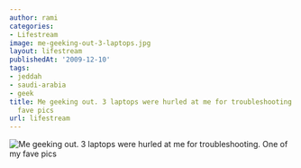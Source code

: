 ```yaml
---
author: rami
categories:
- Lifestream
image: me-geeking-out-3-laptops.jpg
layout: lifestream
publishedAt: '2009-12-10'
tags:
- jeddah
- saudi-arabia
- geek
title: Me geeking out. 3 laptops were hurled at me for troubleshooting. One of my
  fave pics
url: lifestream
---
```


![Me geeking out. 3 laptops were hurled at me for troubleshooting. One of my fave pics](/assets/images/content/lifestream/me-geeking-out-3-laptops.jpg)